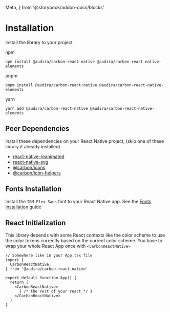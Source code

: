   Meta,
} from '@storybook/addon-docs/blocks'

<Meta
  title="Installation"
/>

# Installation

Install the library to your project

npm
```
npm install @audira/carbon-react-native @audira/carbon-react-native-elements
```

pnpm
```
pnpm install @audira/carbon-react-native @audira/carbon-react-native-elements
```

yarn
```
yarn add @audira/carbon-react-native @audira/carbon-react-native-elements
```

## Peer Dependencies

Install these dependencies on your React Native project, (skip one of these library if already installed)
- [react-native-reanimated](https://github.com/software-mansion/react-native-reanimated)
- [react-native-svg](https://github.com/software-mansion/react-native-svg)
- [@carbon/icons](https://www.npmjs.com/package/@carbon/icons)
- [@carbon/icon-helpers](https://www.npmjs.com/package/@carbon/icon-helpers)

## Fonts Installation
Install the `IBM Plex Sans` font to your React Native app. See the [Fonts Installation](?path=/docs/guides-fonts-installation--docs) guide

## React Initialization
This library depends with some React contexts like the color scheme to use the color tokens correctly based on the current color scheme. You have to wrap your whole React App once with `<CarbonReactNative>`
```tsx
// Somewhere like in your App.tsx file
import {
  CarbonReactNative,
} from '@audira/carbon-react-native'

export default function App() {
  return (
    <CarbonReactNative>
      { /* the rest of your react */ }
    </CarbonReactNative>
  )
}
```
